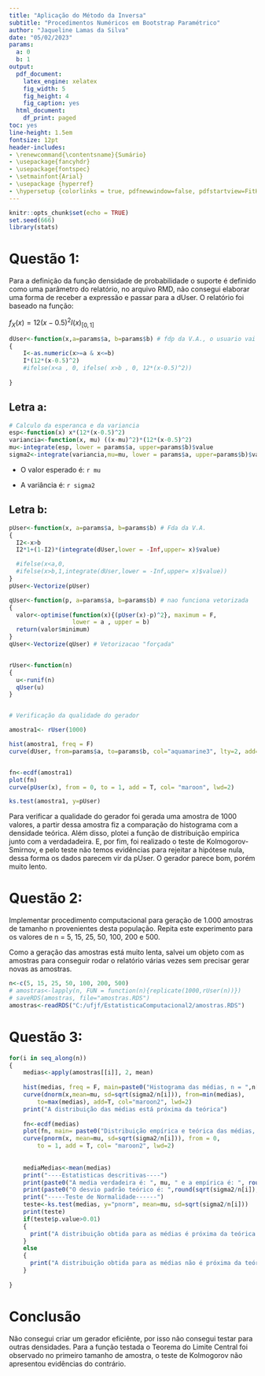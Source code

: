 ```yaml
---
title: "Aplicação do Método da Inversa"
subtitle: "Procedimentos Numéricos em Bootstrap Paramétrico"
author: "Jaqueline Lamas da Silva"
date: "05/02/2023"
params:
  a: 0
  b: 1
output:
  pdf_document:
    latex_engine: xelatex
    fig_width: 5
    fig_height: 4
    fig_caption: yes
  html_document:
    df_print: paged
toc: yes
line-height: 1.5em
fontsize: 12pt
header-includes:
- \renewcommand{\contentsname}{Sumário}
- \usepackage{fancyhdr}
- \usepackage{fontspec}
- \setmainfont{Arial}
- \usepackage {hyperref}
- \hypersetup {colorlinks = true, pdfnewwindow=false, pdfstartview=FitH}
---
```

\addtolength{\headheight}{2cm}
\lhead{\includegraphics[height=1.5cm]{../../template_pdf_rmd/logo.png}}
\renewcommand{\headrulewidth}{1pt}


\pagestyle{fancyplain}
\renewcommand{\footrulewidth}{0pt}

```r
knitr::opts_chunk$set(echo = TRUE)
set.seed(666)
library(stats)
```

\newpage

# Questão 1:

Para a definição da função densidade de probabilidade o suporte é definido como uma parâmetro do relatório, no arquivo RMD, não consegui elaborar uma forma de receber a expressão e passar para a dUser. 
O relatório foi baseado na função:

$f_X(x) = 12(x-0.5)^2 I(x)_{[0,1]}$

```r
dUser<-function(x,a=params$a, b=params$b) # fdp da V.A., o usuario vai definir a expressão e o suporte da distribuição
{
    I<-as.numeric(x>=a & x<=b)
    I*(12*(x-0.5)^2)
    #ifelse(x<a , 0, ifelse( x>b , 0, 12*(x-0.5)^2))
  
}
```

## Letra a:

```r
# Calculo da esperanca e da variancia
esp<-function(x) x*(12*(x-0.5)^2)
variancia<-function(x, mu) ((x-mu)^2)*(12*(x-0.5)^2)
mu<-integrate(esp, lower = params$a, upper=params$b)$value
sigma2<-integrate(variancia,mu=mu, lower = params$a, upper=params$b)$value
```
* O valor esperado é: `r mu`

* A variância é: `r sigma2`


\newpage

## Letra b:

```r
pUser<-function(x, a=params$a, b=params$b) # Fda da V.A.
{
  I2<-x>b
  I2*1+(1-I2)*(integrate(dUser,lower = -Inf,upper= x)$value)

  #ifelse(x<a,0,
  #ifelse(x>b,1,integrate(dUser,lower = -Inf,upper= x)$value))
}
pUser<-Vectorize(pUser)

qUser<-function(p, a=params$a, b=params$b) # nao funciona vetorizada
{ 
  valor<-optimise(function(x){(pUser(x)-p)^2}, maximum = F, 
                  lower = a , upper = b)
  return(valor$minimum)
}
qUser<-Vectorize(qUser) # Vetorizacao "forçada"


rUser<-function(n)
{
  u<-runif(n)
  qUser(u)
}


# Verificação da qualidade do gerador

amostra1<- rUser(1000)

hist(amostra1, freq = F)
curve(dUser, from=params$a, to=params$b, col="aquamarine3", lty=2, add=T, lwd=2)


fn<-ecdf(amostra1)
plot(fn)
curve(pUser(x), from = 0, to = 1, add = T, col= "maroon", lwd=2)

ks.test(amostra1, y=pUser)

```

Para verificar a qualidade do gerador foi gerada uma amostra de 1000 valores, a partir dessa amostra fiz a comparação do histograma com a densidade teórica. 
Além disso, plotei a função de distribuição empírica junto com a verdadadeira.
E, por fim, foi realizado o teste de Kolmogorov-Smirnov, e pelo teste não temos evidências para rejeitar a hipótese nula, dessa forma os dados parecem vir da pUser. 
O gerador parece bom, porém muito lento.

\newpage

# Questão 2:

Implementar procedimento computacional para geração de 1.000 amostras de
tamanho n provenientes desta população. Repita este experimento para os
valores de n = 5, 15, 25, 50, 100, 200 e 500. 

Como a geração das amostras está muito lenta, salvei um objeto com as amostras para conseguir rodar o relatório várias vezes sem precisar gerar novas as amostras.

```r
n<-c(5, 15, 25, 50, 100, 200, 500)
# amostras<-lapply(n, FUN = function(n){replicate(1000,rUser(n))})
# saveRDS(amostras, file="amostras.RDS")
amostras<-readRDS("C:/ufjf/EstatisticaComputacional2/amostras.RDS")

```

\newpage

# Questão 3:

```r
for(i in seq_along(n))
{
    medias<-apply(amostras[[i]], 2, mean)
    
    hist(medias, freq = F, main=paste0("Histograma das médias, n = ",n[i]))
    curve(dnorm(x,mean=mu, sd=sqrt(sigma2/n[i])), from=min(medias), 
        to=max(medias), add=T, col="maroon2", lwd=2)
    print("A distribuição das médias está próxima da teórica")
    
    fn<-ecdf(medias)
    plot(fn, main= paste0("Distribuição empírica e teórica das médias, n = ", n[i]))
    curve(pnorm(x, mean=mu, sd=sqrt(sigma2/n[i])), from = 0, 
        to = 1, add = T, col= "maroon2", lwd=2)
  
    
    mediaMedias<-mean(medias)
    print("----Estatisticas descritivas----")
    print(paste0("A media verdadeira é: ", mu, " e a empírica é: ", round(mediaMedias,3)))
    print(paste0("O desvio padrão teórico é: ",round(sqrt(sigma2/n[i]),3) ," e o empírico é: ", round(sd(medias),3)))
    print("-----Teste de Normalidade------")
    teste<-ks.test(medias, y="pnorm", mean=mu, sd=sqrt(sigma2/n[i]))
    print(teste)
    if(teste$p.value>0.01)
    {
      print("A distribuição obtida para as médias é próxima da teórica!")
    }
    else
    {
      print("A distribuição obtida para as médias não é próxima da teórica!")
    }
    
}


```

\newpage

# Conclusão

Não consegui criar um gerador eficiênte, por isso não consegui testar para outras densidades. Para a função testada o Teorema do Limite Central foi observado no primeiro tamanho de amostra, o teste de Kolmogorov não apresentou evidências do contrário.


